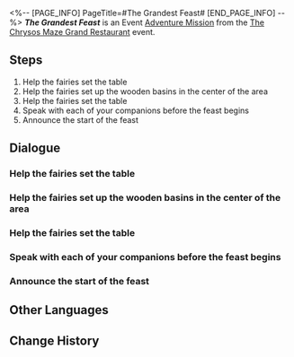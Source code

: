 <%-- [PAGE_INFO]
PageTitle=#The Grandest Feast#
[END_PAGE_INFO] --%>
{{Stub|Dialogue.}}
{{Mission Infobox
|id            = 8035105
|title         = 
|image         = {{subst:void|<!--$UPLOAD:<<SpriteOutput/Chronicle/8035105_f.png>-<Mission The Grandest Feast Stelle.png>-<Fate's Atlas Images>>-->}}{{subst:void|<!--$UPLOAD:<<SpriteOutput/Chronicle/8035105_m.png>-<Mission The Grandest Feast Caelus.png>-<Fate's Atlas Images>>-->}}
<gallery>
Mission The Grandest Feast Stelle.png|Stelle
Mission The Grandest Feast Caelus.png|Caelus
</gallery>
|type          = Adventure
|event_name    = The Chrysos Maze Grand Restaurant
|chapter       = The Chrysos Maze Grand Restaurant
|requirements  = [[Adventure Mission]] ''[[Crops and Magical Alchemy]]'' completed
|summary       = The grandest feast has officially begun! Fairies and companions are all immersed in the lively, festive atmosphere. Without a doubt, everyone has spent an unforgettable time in the Membrance Maze. May this feast never end.
|characters    = Aglaea; Anaxa; Castorice; Cerydra; Cipher; Cyrene; Dolimem; Hyacine; Hysilens; Mydei; Phainon; Relimem; Trailblazer; Trianne; Tribbie; Trinnon
|startLocation = [[Amphoreus]] - [[Aedes Elysiae]]
|world         = Amphoreus
|area          = Aedes Elysiae
|prev          = Crops and Magical Alchemy
|next          = Here and Back Again
|rewards       = Trailblaze EXP*300; Stellar Jade*20; Traveler's Guide*3; Refined Aether*3; Credit*30,000
}}
'''''The Grandest Feast''''' is an Event [[Adventure Mission]] from the [[The Chrysos Maze Grand Restaurant]] event.

==Steps==
# Help the fairies set the table
# Help the fairies set up the wooden basins in the center of the area
# Help the fairies set the table
# Speak with each of your companions before the feast begins
# Announce the start of the feast

<!--
==Gameplay Notes==

--><!--
==Trial Character==

-->
==Dialogue==
{{Stub Dialogue}}
{{Dialogue End}}

===Help the fairies set the table{{subst:void|<!--803510502-->}}===
{{Mission Description|type=adventure|location=Aedes Elysiae|update|Everyone's busy preparing for the feast, so you and Cyrene certainly can't just sit around. Go see what you can help out with.<br />Let's start by filling the table with delicious dishes!}}
{{Dialogue Start}}
:{{tx}}
{{Dialogue End}}

===Help the fairies set up the wooden basins in the center of the area{{subst:void|<!--803510506-->}}===
{{Mission Description|type=adventure|location=Aedes Elysiae|update|Everyone's busy preparing for the feast, so you and Cyrene certainly can't just sit around. Go see what you can help out with.<br />The fairies can't move those huge fruits, so help them arrange the wooden basins in the center!}}
{{Dialogue Start}}
:{{tx}}
{{Dialogue End}}

===Help the fairies set the table{{subst:void|<!--803510508-->}}===
{{Mission Description|type=adventure|location=Aedes Elysiae|update|Everyone's busy preparing for the feast, so you and Cyrene certainly can't just sit around. Go see what you can help out with.<br />Let's start by filling the table with delicious dishes!}}
{{Dialogue Start}}
:{{tx}}
{{Dialogue End}}

===Speak with each of your companions before the feast begins{{subst:void|<!--803510511-->}}===
{{Mission Description|type=adventure|location=Aedes Elysiae|update|Feast preparations are complete! Before starting, take a moment to chat with your fellow restaurant companions. Are they full of smiles and fond memories? Or left with concerns and unfulfilled wishes?}}
{{Dialogue Start}}
:{{tx}}
{{Dialogue End}}

===Announce the start of the feast{{subst:void|<!--803510516-->}}===
{{Mission Description|type=adventure|location=Aedes Elysiae|update|Everything's ready to go, time to kick off this feast. Forget the formalities, just dig in!}}
{{Dialogue Start}}
:{{tx}}
{{Dialogue End}}

==Other Languages==
{{Other Languages
|en   = The Grandest Feast
|zhs  = 最盛大的宴会
|zht  = 最盛大的宴會
|ja   = 最も盛大な宴
|ko   = 가장 성대한 연회
|es   = El banquete más grandioso
|fr   = Le plus grand banquet
|ru   = Величайший пир
|th   = งานเลี้ยงสุดยิ่งใหญ่อลังการ
|vi   = Bữa Tiệc Lớn Nhất
|de   = Das größte Festmahl
|id   = Pesta Termegah
|pt   = O Banquete Mais Grandioso
}}

==Change History==
{{Change History|3.5}}
